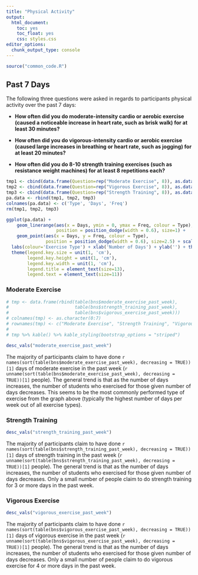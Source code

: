 ```yaml
---
title: "Physical Activity"
output: 
  html_document: 
    toc: yes
    toc_float: yes
    css: styles.css
editor_options: 
  chunk_output_type: console
---
```


```r
source("common_code.R")
```

## Past 7 Days

The following three questions were asked in regards to participants physical activity over the past 7 days:

- **How often did you do moderate-intensity cardio or aerobic exercise (caused a noticeable increase in heart rate, such as brisk walk) for at least 30 minutes?**

- **How often did you do vigorous-intensity cardio or aerobic exercise (caused large increases in breathing or heart rate, such as jogging) for at least 20 minutes?**

- **How often did you do 8-10 strength training exercises (such as resistance weight machines) for at least 8 repetitions each?**

```r
tmp1 <- cbind(data.frame(Question=rep("Moderate Exercise", 8)), as.data.frame(table(bns[["moderate_exercise_past_week"]])))
tmp2 <- cbind(data.frame(Question=rep("Vigorous Exercise", 8)), as.data.frame(table(bns[["vigorous_exercise_past_week"]])))
tmp3 <- cbind(data.frame(Question=rep("Strength Training", 8)), as.data.frame(table(bns[["strength_training_past_week"]])))
pa.data <- rbind(tmp1, tmp2, tmp3)
colnames(pa.data) <- c('Type', 'Days', 'Freq')
rm(tmp1, tmp2, tmp3)

ggplot(pa.data) +
    geom_linerange(aes(x = Days, ymin = 0, ymax = Freq, colour = Type), 
                   position = position_dodge(width = 0.6), size=1) +
    geom_point(aes(x = Days, y = Freq, colour = Type),
               position = position_dodge(width = 0.6), size=2.5) + scale_color_manual(values=c("#336699", "#000000", "#b5d43b")) +
  labs(colour='Exercise Type') + xlab('Number of Days') + ylab('') + theme_bw() +
  theme(legend.key.size = unit(1, 'cm'), 
        legend.key.height = unit(1, 'cm'), 
        legend.key.width = unit(1, 'cm'), 
        legend.title = element_text(size=13),
        legend.text = element_text(size=11))
```

### Moderate Exercise
```r
# tmp <- data.frame(rbind(table(bns$moderate_exercise_past_week), 
#                         table(bns$strength_training_past_week), 
#                         table(bns$vigorous_exercise_past_week)))
# colnames(tmp) <- as.character(0:7)
# rownames(tmp) <- c("Moderate Exercise", "Strength Training", "Vigorous Training")
# 
# tmp %>% kable() %>% kable_styling(bootstrap_options = "striped")

desc_vals("moderate_exercise_past_week")
```
The majority of participants claim to have done `r names(sort(table(bns$moderate_exercise_past_week), decreasing = TRUE))[1]` days of moderate exercise in the past week (`r unname(sort(table(bns$moderate_exercise_past_week), decreasing = TRUE))[1]` people). The general trend is that as the number of days increases, the number of students who exercised for those given number of days decreases. This seems to be the most commonly performed type of exercise from the graph above (typically the highest number of days per week out of all exercise types).

### Strength Training
```r
desc_vals("strength_training_past_week")
```
The majority of participants claim to have done `r names(sort(table(bns$strength_training_past_week), decreasing = TRUE))[1]` days of strength training in the past week (`r unname(sort(table(bns$strength_training_past_week), decreasing = TRUE))[1]` people). The general trend is that as the number of days increases, the number of students who exercised for those given number of days decreases. Only a small number of people claim to do strength training for 3 or more days in the past week.

### Vigorous Exercise
```r
desc_vals("vigorous_exercise_past_week")
```
The majority of participants claim to have done `r names(sort(table(bns$vigorous_exercise_past_week), decreasing = TRUE))[1]` days of vigorous exercise in the past week (`r unname(sort(table(bns$vigorous_exercise_past_week), decreasing = TRUE))[1]` people). The general trend is that as the number of days increases, the number of students who exercised for those given number of days decreases. Only a small number of people claim to do vigorous exercise for 4 or more days in the past week.
